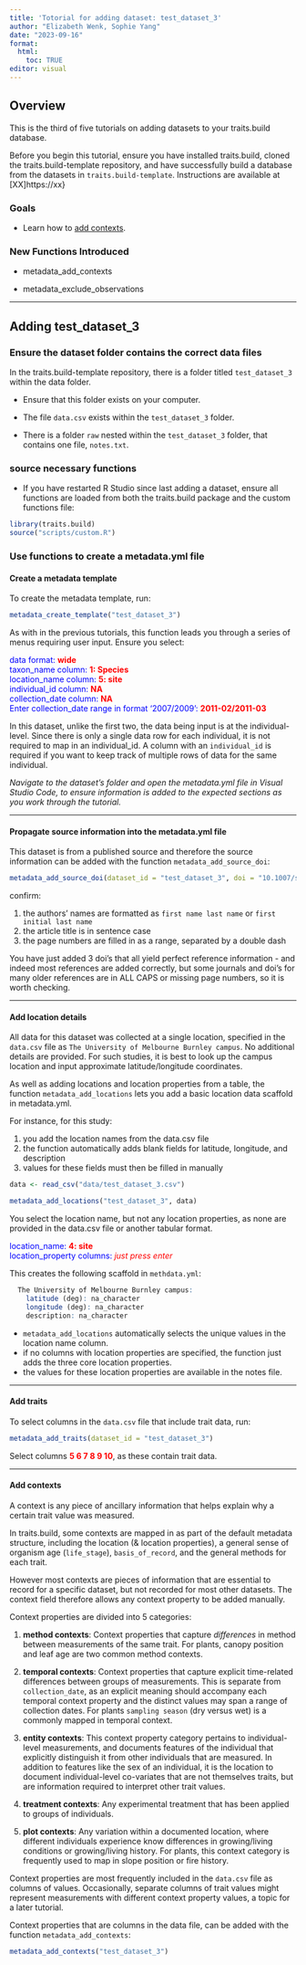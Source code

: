 ```yaml
---
title: 'Totorial for adding dataset: test_dataset_3'
author: "Elizabeth Wenk, Sophie Yang"
date: "2023-09-16"
format: 
  html:
    toc: TRUE
editor: visual
---
```


## Overview

This is the third of five tutorials on adding datasets to your traits.build database.

Before you begin this tutorial, ensure you have installed traits.build, cloned the traits.build-template repository, and have successfully build a database from the datasets in `traits.build-template`. Instructions are available at [XX]https://xx}

### Goals

-   Learn how to [add contexts](#contexts). 


### New Functions Introduced

-   metadata_add_contexts

-   metadata_exclude_observations

------------------------------------------------------------------------

## Adding test_dataset_3

### Ensure the dataset folder contains the correct data files

In the traits.build-template repository, there is a folder titled `test_dataset_3` within the data folder. 

-   Ensure that this folder exists on your computer. 

-   The file `data.csv` exists within the `test_dataset_3` folder. 

-   There is a folder `raw` nested within the `test_dataset_3` folder, that contains one file, `notes.txt`. 

### source necessary functions

-   If you have restarted R Studio since last adding a dataset, ensure all functions are loaded from both the traits.build package and the custom functions file:

``` r
library(traits.build)
source("scripts/custom.R")
```

### Use functions to create a metadata.yml file

#### **Create a metadata template**

To create the metadata template, run:

```r
metadata_create_template("test_dataset_3")
```

As with in the previous tutorials, this function leads you through a series of menus requiring user input. Ensure you select:

[data format:]{style="color:blue;"} [**wide**]{style="color:red;"}\
[taxon_name column:]{style="color:blue;"} [**1: Species**]{style="color:red;"}\
[location_name column:]{style="color:blue;"} [**5: site**]{style="color:red;"}\
[individual_id column:]{style="color:blue;"} [**NA**]{style="color:red;"}\
[collection_date column:]{style="color:blue;"} [**NA**]{style="color:red;"}\
[Enter collection_date range in format '2007/2009':]{style="color:blue;"} [**2011-02/2011-03**]{style="color:red;"}\

In this dataset, unlike the first two, the data being input is at the individual-level. Since there is only a single data row for each individual, it is not required to map in an individual_id. A column with an `individual_id` is required if you want to keep track of multiple rows of data for the same individual.

*Navigate to the dataset's folder and open the metadata.yml file in Visual Studio Code, to ensure information is added to the expected sections as you work through the tutorial.*

------------------------------------------------------------------------

#### **Propagate source information into the metadata.yml file**

This dataset is from a published source and therefore the source information can be added with the function `metadata_add_source_doi`:

```r
metadata_add_source_doi(dataset_id = "test_dataset_3", doi = "10.1007/s11104-013-1725-x")
```

confirm:

1.  the authors' names are formatted as `first name last name` or `first initial last name`\
2.  the article title is in sentence case\
3.  the page numbers are filled in as a range, separated by a double dash\

You have just added 3 doi's that all yield perfect reference information - and indeed most references are added correctly, but some journals and doi's for many older references are in ALL CAPS or missing page numbers, so it is worth checking.

------------------------------------------------------------------------

#### **Add location details**

All data for this dataset was collected at a single location, specified in the `data.csv` file as `The University of Melbourne Burnley campus`. No additional details are provided. For such studies, it is best to look up the campus location and input approximate latitude/longitude coordinates. 

As well as adding locations and location properties from a table, the function `metadata_add_locations` lets you add a basic location data scaffold in metadata.yml.

For instance, for this study:\

1.    you add the location names from the data.csv file\
2.    the function automatically adds blank fields for latitude, longitude, and description\
3.    values for these fields must then be filled in manually\

```r
data <- read_csv("data/test_dataset_3.csv")

metadata_add_locations("test_dataset_3", data)
```

You select the location name, but not any location properties, as none are provided in the data.csv file or another tabular format.

[location_name:]{style="color:blue;"} [**4: site**]{style="color:red;"}\
[location_property columns:]{style="color:blue;"} [*just press enter*]{style="color:red;"}\

This creates the following scaffold in `methdata.yml`:\ 

```r
  The University of Melbourne Burnley campus:
    latitude (deg): na_character
    longitude (deg): na_character
    description: na_character
```

-   `metadata_add_locations` automatically selects the unique values in the location name column.\ 
-   if no columns with location properties are specified, the function just adds the three core location properties.\ 
-   the values for these location properties are available in the notes file.\ 

------------------------------------------------------------------------

#### **Add traits**

To select columns in the `data.csv` file that include trait data, run:

```r
metadata_add_traits(dataset_id = "test_dataset_3")
```

Select columns [**5 6 7 8 9 10**]{style="color:red;"}, as these contain trait data.

------------------------------------------------------------------------

#### **Add contexts** {#contexts}

A context is any piece of ancillary information that helps explain why a certain trait value was measured.\ 

In traits.build, some contexts are mapped in as part of the default metadata structure, including the location (& location properties), a general sense of organism age (`life_stage`), `basis_of_record`, and the general methods for each trait.\

However most contexts are pieces of information that are essential to record for a specific dataset, but not recorded for most other datasets. The context field therefore allows any context property to be added manually.\

Context properties are divided into 5 categories:\

1.    **method contexts**: Context properties that capture *differences* in method between measurements of the same trait. For plants, canopy position and leaf age are two common method contexts.\

2.    **temporal contexts**: Context properties that capture explicit time-related differences between groups of measurements. This is separate from `collection_date`, as an explicit meaning should accompany each temporal context property and the distinct values may span a range of collection dates. For plants `sampling season` (dry versus wet) is a commonly mapped in temporal context.\

3.    **entity contexts**: This context property category pertains to individual-level measurements, and documents features of the individual that explicitly distinguish it from other individuals that are measured. In addition to features like the sex of an individual, it is the location to document individual-level co-variates that are not themselves traits, but are information required to interpret other trait values.\

4.    **treatment contexts**: Any experimental treatment that has been applied to groups of individuals.\

5.    **plot contexts**: Any variation within a documented location, where different individuals experience know differences in growing/living conditions or growing/living history. For plants, this context category is frequently used to map in slope position or fire history.\

Context properties are most frequently included in the `data.csv` file as columns of values. Occasionally, separate columns of trait values might represent measurements with different context property values, a topic for a later tutorial.

Context properties that are columns in the data file, can be added with the function `metadata_add_contexts`:

``` r
metadata_add_contexts("test_dataset_3")
```



